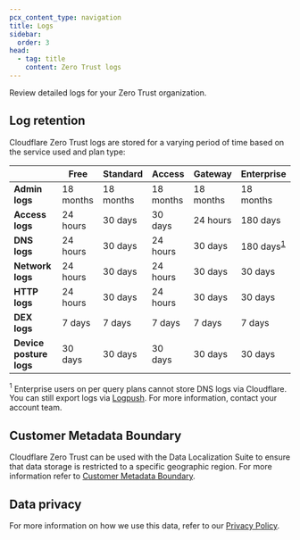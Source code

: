 ```yaml
---
pcx_content_type: navigation
title: Logs
sidebar:
  order: 3
head:
  - tag: title
    content: Zero Trust logs
---
```



Review detailed logs for your Zero Trust organization.

<DirectoryListing />

## Log retention

Cloudflare Zero Trust logs are stored for a varying period of time based on the service used and plan type:

| | Free | Standard | Access | Gateway | Enterprise |
| ----| ------ | ------ | ------ | ------ | -------- |
| **Admin logs** | 18 months | 18 months | 18 months | 18 months | 18 months | 18 months |
| **Access logs** | 24 hours | 30 days | 30 days | 24 hours | 180 days |
| **DNS logs** | 24 hours | 30 days | 24 hours | 30 days | 180 days<sup><a href="#footnote-1">1</a></sup> |
| **Network logs** | 24 hours | 30 days | 24 hours | 30 days | 30 days |
| **HTTP logs** | 24 hours | 30 days | 24 hours | 30 days | 30 days |
| **DEX logs** | 7 days | 7 days | 7 days | 7 days | 7 days |
| **Device posture logs** | 30 days | 30 days | 30 days | 30 days | 30 days |

<a name="footnote-1"><sup>1</sup></a> Enterprise users on per query plans cannot store DNS logs via Cloudflare.
You can still export logs via [Logpush](/cloudflare-one/insights/logs/logpush/).
For more information, contact your account team.

## Customer Metadata Boundary

Cloudflare Zero Trust can be used with the Data Localization Suite to ensure that data storage is restricted to a specific geographic region. For more information refer to [Customer Metadata Boundary](/data-localization/metadata-boundary/).

## Data privacy

For more information on how we use this data, refer to our [Privacy Policy](https://www.cloudflare.com/application/privacypolicy/).
